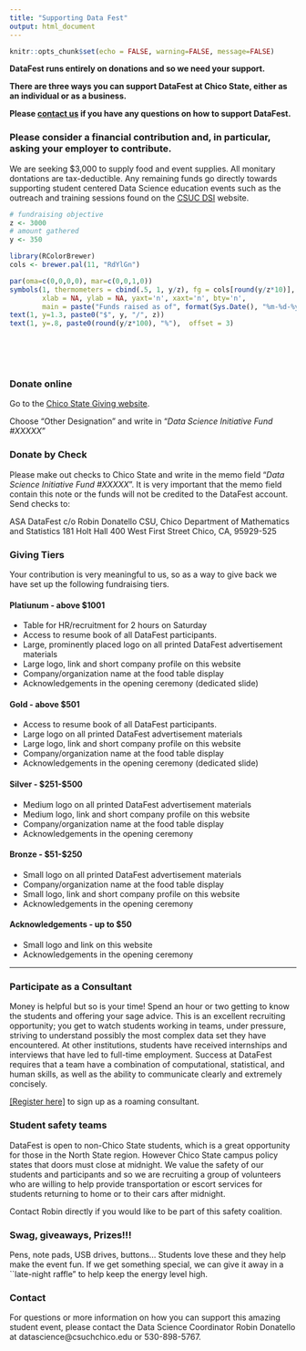 ```yaml
---
title: "Supporting Data Fest"
output: html_document
---
```


```r
knitr::opts_chunk$set(echo = FALSE, warning=FALSE, message=FALSE)
```

**DataFest runs entirely on donations and so we need your support.**

**There are three ways you can support DataFest at Chico State, either as an individual or as a business. **

**Please [contact us](datascience@csuchico.edu) if you have any questions on how to support DataFest.**



### Please consider a financial contribution and, in particular, asking your employer to contribute.
We are seeking $3,000 to supply food and event supplies. All monitary dontations are tax-deductible. Any remaining funds go directly towards supporting student centered Data Science education events such as the outreach and training sessions found on the [CSUC DSI](http://datascience.csuchico.edu) website. 

<div class = "row">
<div class = "col-md-6">

```r
# fundraising objective
z <- 3000
# amount gathered
y <- 350 

library(RColorBrewer)
cols <- brewer.pal(11, "RdYlGn")

par(oma=c(0,0,0,0), mar=c(0,0,1,0))
symbols(1, thermometers = cbind(.5, 1, y/z), fg = cols[round(y/z*10)], inches=3, 
        xlab = NA, ylab = NA, yaxt='n', xaxt='n', bty='n',  
        main = paste("Funds raised as of", format(Sys.Date(), "%m-%d-%y")))
text(1, y=1.3, paste0("$", y, "/", z))
text(1, y=.8, paste0(round(y/z*100), "%"),  offset = 3)
```
</div>
<div class = "col-md-6">

</br></br></br>

### Donate online
Go to the [Chico State Giving website](https://securelb.imodules.com/s/1751/wide.aspx?sid=1751&gid=2&pgid=405&cid=1058). 

Choose "Other Designation" and write in "_Data Science Initiative Fund #XXXXX_"

### Donate by Check

Please make out checks to Chico State and write in the memo field "_Data Science Initiative Fund #XXXXX_". It is very important that the memo field contain this note or the funds will not be credited to the DataFest account. Send checks to:

ASA DataFest c/o Robin Donatello
CSU, Chico Department of Mathematics and Statistics
181 Holt Hall
400 West First Street
Chico, CA, 95929-525


</div>
</div>

### Giving Tiers
Your contribution is very meaningful to us, so as a way to give back we have set up the following fundraising tiers. 

#### Platiunum - above $1001 
* Table for HR/recruitment for 2 hours on Saturday
* Access to resume book of all DataFest participants. 
* Large, prominently placed logo on all printed DataFest advertisement materials
* Large logo, link and short company profile on this website
* Company/organization name at the food table display
* Acknowledgements in the opening ceremony (dedicated slide)

#### Gold - above $501 
* Access to resume book of all DataFest participants. 
* Large logo on all printed DataFest advertisement materials
* Large logo, link and short company profile on this website
* Company/organization name at the food table display
* Acknowledgements in the opening ceremony (dedicated slide)


#### Silver - $251-$500 
* Medium logo on all printed DataFest advertisement materials
* Medium logo, link and short company profile on this website
* Company/organization name at the food table display
* Acknowledgements in the opening ceremony


#### Bronze - $51-$250 
* Small logo on all printed DataFest advertisement materials
* Company/organization name at the food table display
* Small logo, link and short company profile on this website
* Acknowledgements in the opening ceremony


#### Acknowledgements - up to $50 
* Small logo and link on this website
* Acknowledgements in the opening ceremony

---

### Participate as a Consultant

Money is helpful but so is your time! Spend an hour or two getting to know the students and offering your sage advice. This is an excellent recruiting opportunity; you get to watch students working in teams, under pressure, striving to understand possibly the most complex data set they have encountered. At other institutions, students have received internships and interviews that have led to full-time employment. Success at DataFest requires that a team have a combination of computational, statistical, and human skills, as well as the ability to communicate clearly and extremely concisely.

[[Register here]](https://goo.gl/forms/vvGg3NegVX0qqTvf2) to sign up as a roaming consultant. 

### Student safety teams

DataFest is open to non-Chico State students, which is a great opportunity for those in the North State region. However Chico State campus policy states that doors must close at midnight. We value the safety of our students and participants and so we are recruiting a group of volunteers who are willing to help provide transportation or escort services for students returning to home or to their cars after midnight.

Contact Robin directly if you would like to be part of this safety coalition.  

### Swag, giveaways, Prizes!!!

Pens, note pads, USB drives, buttons... Students love these and they help make the event fun. If we get something special, we can give it away in a ``late-night raffle" to help keep the energy level high.


### Contact 

For questions or more information on how you can support this amazing student event, please contact the Data Science Coordinator Robin Donatello at datascience@csuchchico.edu or 530-898-5767.

